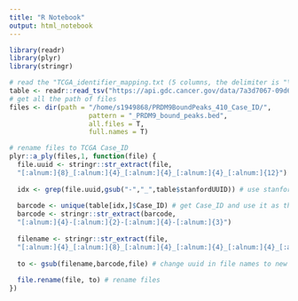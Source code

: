 ```yaml
---
title: "R Notebook"
output: html_notebook
---
```


```r
library(readr)
library(plyr)
library(stringr)
```

```r
# read the "TCGA_identifier_mapping.txt (5 columns, the delimiter is "\t")"
table <- readr::read_tsv("https://api.gdc.cancer.gov/data/7a3d7067-09d6-4acf-82c8-a1a81febf72c")
# get all the path of files
files <- dir(path = "/home/s1949868/PRDM9BoundPeaks_410_Case_ID/", 
                    pattern = "_PRDM9_bound_peaks.bed", 
                    all.files = T, 
                    full.names = T)
```

```r
# rename files to TCGA Case_ID
plyr::a_ply(files,1, function(file) {
  file.uuid <- stringr::str_extract(file,
  "[:alnum:]{8}_[:alnum:]{4}_[:alnum:]{4}_[:alnum:]{4}_[:alnum:]{12}") # get stanfordUUID
  
  idx <- grep(file.uuid,gsub("-","_",table$stanfordUUID)) # use stanfordUUID to find the index
  
  barcode <- unique(table[idx,]$Case_ID) # get Case_ID and use it as the barcode, and give technical replicates the same barcode
  barcode <- stringr::str_extract(barcode,
  "[:alnum:]{4}-[:alnum:]{2}-[:alnum:]{4}-[:alnum:]{3}")
  
  filename <- stringr::str_extract(file,
  "[:alnum:]{4}_[:alnum:]{8}_[:alnum:]{4}_[:alnum:]{4}_[:alnum:]{4}_[:alnum:]{12}_[:alnum:]{4}_[:alnum:]{3}") # get the file name
  
  to <- gsub(filename,barcode,file) # change uuid in file names to new barcode
  
  file.rename(file, to) # rename files
})
```

